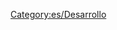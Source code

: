 
{{en/Bilingual box| Es
| Las siguientes son diversas "hojas de ruta" para las futuras versiones de OpenTTD.
| ''The following are various roadmaps planned for future versions of OpenTTD.''}}


[[Category:es/Desarrollo]]